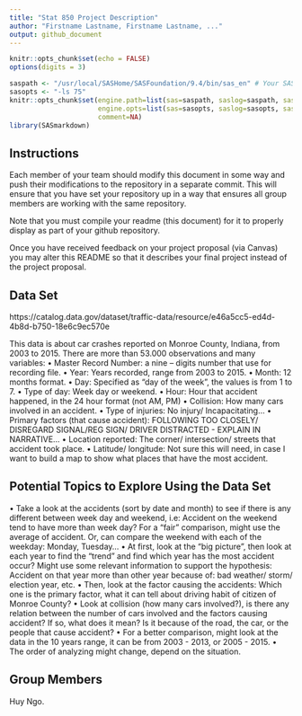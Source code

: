 ```yaml
---
title: "Stat 850 Project Description"
author: "Firstname Lastname, Firstname Lastname, ..."
output: github_document
---
```


```r
knitr::opts_chunk$set(echo = FALSE)
options(digits = 3)
```

```r

saspath <- "/usr/local/SASHome/SASFoundation/9.4/bin/sas_en" # Your SAS path goes here
sasopts <- "-ls 75"
knitr::opts_chunk$set(engine.path=list(sas=saspath, saslog=saspath, sashtml=saspath),
                      engine.opts=list(sas=sasopts, saslog=sasopts, sashtml=sasopts), 
                      comment=NA)
library(SASmarkdown)
```

## Instructions

Each member of your team should modify this document in some way and push their modifications to the repository in a separate commit. This will ensure that you have set your repository up in a way that ensures all group members are working with the same repository. 

Note that you must compile your readme (this document) for it to properly display as part of your github repository. 

Once you have received feedback on your project proposal (via Canvas) you may alter this README so that it describes your final project instead of the project proposal. 

## Data Set
https://catalog.data.gov/dataset/traffic-data/resource/e46a5cc5-ed4d-4b8d-b750-18e6c9ec570e

This data is about car crashes reported on Monroe County, Indiana, from 2003 to 2015. There are more than 53.000 observations and many variables: 
•	Master Record Number: a nine – digits number that use for recording file.
•	Year: Years recorded, range from 2003 to 2015.
•	Month: 12 months format.
•	Day: Specified as “day of the week”, the values is from 1 to 7.
•	Type of day: Week day or weekend.
•	Hour: Hour that accident happened, in the 24 hour format (not AM, PM)
•	Collision: How many cars involved in an accident.
•	Type of injuries: No injury/ Incapacitating…
•	Primary factors (that cause accident): FOLLOWING TOO CLOSELY/ DISREGARD SIGNAL/REG SIGN/ DRIVER DISTRACTED - EXPLAIN IN NARRATIVE…
•	Location reported: The corner/ intersection/ streets that accident took place.
•	Latitude/ longitude: Not sure this will need, in case I want to build a map to show what places that have the most accident.

## Potential Topics to Explore Using the Data Set
•	Take a look at the accidents (sort by date and month) to see if there is any different between week day and weekend, i.e: Accident on the weekend tend to have more than week day? For a “fair” comparison, might use the average of accident. Or, can compare the weekend with each of the weekday: Monday, Tuesday…
•	At first, look at the "big picture”, then look at each year to find the "trend" and find which year has the most accident occur? Might use some relevant information to support the hypothesis: Accident on that year more than other year because of: bad weather/ storm/ election year, etc.
•	Then, look at the factor causing the accidents: Which one is the primary factor, what it can tell about driving habit of citizen of Monroe County?
•	Look at collision (how many cars involved?), is there any relation between the number of cars involved and the factors causing accident? If so, what does it mean? Is it because of the road, the car, or the people that cause accident? 
•	For a better comparison, might look at the data in the 10 years range, it can be from 2003 - 2013, or 2005 - 2015.
•	The order of analyzing might change, depend on the situation.

## Group Members
Huy Ngo.

